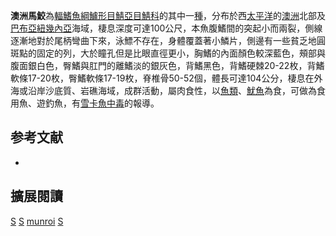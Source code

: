 {{Speciesbox 
| taxon = Scomberomorus munroi
| image = Scmun u0.gif
| status = NT
| status_system = IUCN3.1
| authority = [[Collette|Collette]] & [[Russo|Russo]], 1980
| synonyms = 
}}
'''澳洲馬鮫'''為[[輻鰭魚綱|輻鰭魚綱]][[鱸形目|鱸形目]][[鯖亞目|鯖亞目]][[鯖科|鯖科]]的其中一[[種|種]]，分布於西[[太平洋|太平洋]]的[[澳洲|澳洲]]北部及[[巴布亞紐幾內亞|巴布亞紐幾內亞]]海域，棲息深度可達100公尺，本魚腹鰭間的突起小而兩裂，側線逐漸地對於尾柄彎曲下來，泳鰾不存在，身體覆蓋著小鱗片，側邊有一些貧乏地圓斑點的固定的列，大於瞳孔但是比眼直徑更小，胸鰭的內面顏色較深藍色，頰部與腹面銀白色，臀鰭與肛門的離鰭淡的銀灰色，背鰭黑色，背鰭硬棘20-22枚，背鰭軟條17-20枚，臀鰭軟條17-19枚，脊椎骨50-52個，體長可達104公分，棲息在外海或沿岸沙底質、岩礁海域，成群活動，屬肉食性，以[[魚類|魚類]]、[[魷魚|魷魚]]為食，可做為食用魚、遊釣魚，有[[雪卡魚中毒|雪卡魚中毒]]的報導。

== 参考文献 ==
{{reflist}}
*{{FishBase_species|genus=Scomberomorus|species=munroi|year=2012|month=7}}

== 擴展閱讀 == 
{{refbegin}}
{{wikispecies-inline|Scomberomorus munroi|澳洲馬鮫}}
{{refend}}
{{Taxonbar|from=Q247728}}

[[Category:食用魚|S]]
[[Category:有毒魚類|S]]
[[Category:馬鮫屬|munroi]]
[[Category:1980年描述的魚類|S]]

{{鱸形目小作品}}